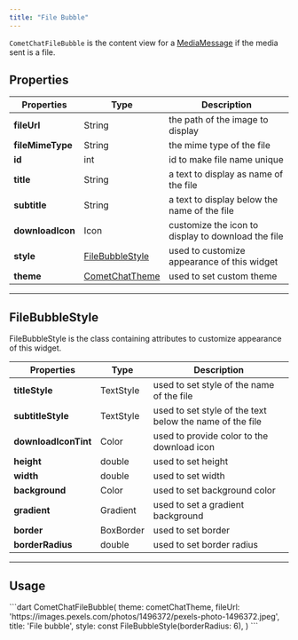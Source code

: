 ```yaml
---
title: "File Bubble"
---
```


`CometChatFileBubble` is the content view for a [MediaMessage](/docs/sdk/flutter/send-message#media-message) if the media sent is a file.

## Properties

| Properties       | Type                                                                   | Description                                        |
| ---------------- | ---------------------------------------------------------------------- | -------------------------------------------------- |
| **fileUrl**      | String                                                                 | the path of the image to display                   |
| **fileMimeType** | String                                                                 | the mime type of the file                          |
| **id**           | int                                                                    | id to make file name unique                        |
| **title**        | String                                                                 | a text to display as name of the file              |
| **subtitle**     | String                                                                 | a text to display below the name of the file       |
| **downloadIcon** | Icon                                                                   | customize the icon to display to download the file |
| **style**        | [FileBubbleStyle](/docs/ui-kit/flutter/v4/file-bubble#filebubblestyle) | used to customize appearance of this widget        |
| **theme**        | [CometChatTheme](/docs/ui-kit/flutter/v4/theme)                        | used to set custom theme                           |

***

## FileBubbleStyle

FileBubbleStyle is the class containing attributes to customize appearance of this widget.

| Properties           | Type      | Description                                              |
| -------------------- | --------- | -------------------------------------------------------- |
| **titleStyle**       | TextStyle | used to set style of the name of the file                |
| **subtitleStyle**    | TextStyle | used to set style of the text below the name of the file |
| **downloadIconTint** | Color     | used to provide color to the download icon               |
| **height**           | double    | used to set height                                       |
| **width**            | double    | used to set width                                        |
| **background**       | Color     | used to set background color                             |
| **gradient**         | Gradient  | used to set a gradient background                        |
| **border**           | BoxBorder | used to set border                                       |
| **borderRadius**     | double    | used to set border radius                                |

***

## Usage

<Tabs>
<Tab title="Dart">
```dart
CometChatFileBubble(
    theme: cometChatTheme,
    fileUrl: 'https://images.pexels.com/photos/1496372/pexels-photo-1496372.jpeg',
    title: 'File bubble',
    style: const FileBubbleStyle(borderRadius: 6),
)
```

</Tab>

</Tabs>

